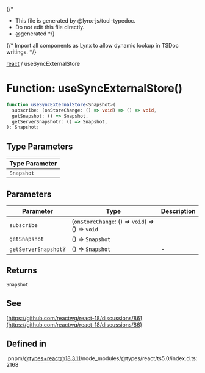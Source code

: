 {/\*

- This file is generated by @lynx-js/tool-typedoc.
- Do not edit this file directly.
- @generated
  \*/}

{/* Import all components as Lynx to allow dynamic lookup in TSDoc writings. */}

[react](/api/react/index.mdx) / useSyncExternalStore

# Function: useSyncExternalStore()

```ts
function useSyncExternalStore<Snapshot>(
  subscribe: (onStoreChange: () => void) => () => void,
  getSnapshot: () => Snapshot,
  getServerSnapshot?: () => Snapshot,
): Snapshot;
```

## Type Parameters

| Type Parameter |
| -------------- |
| `Snapshot`     |

## Parameters

| Parameter            | Type                                            | Description |
| -------------------- | ----------------------------------------------- | ----------- |
| `subscribe`          | (`onStoreChange`: () => `void`) => () => `void` |             |
| `getSnapshot`        | () => `Snapshot`                                |             |
| `getServerSnapshot`? | () => `Snapshot`                                | -           |

## Returns

`Snapshot`

## See

[https://github.com/reactwg/react-18/discussions/86](https://github.com/reactwg/react-18/discussions/86)

## Defined in

.pnpm/@types+react@18.3.11/node_modules/@types/react/ts5.0/index.d.ts:2168
